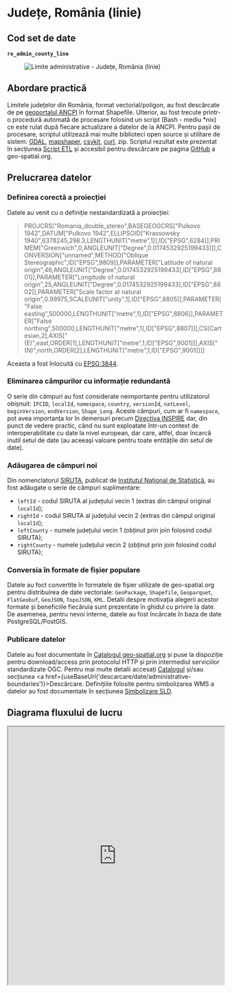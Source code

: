 
# Județe, România (linie)

## Cod set de date

**`ro_admin_county_line`**

<figure style={{ textAlign: "center" }}>
  <img src={useBaseUrl('https://services.geo-spatial.org/data/thumbnails/administrative-boundaries/county/ro-admin-county-line.svg')} alt="Limite administrative - Județe, România (linie)" />
</figure>

## Abordare practică

Limitele județelor din România, format vectorial/poligon, au fost descărcate de pe [geoportalul ANCPI](https://geoportal.ancpi.ro/portal/apps/webappviewer/index.html?id=faeba2d173374445b1f13512bd477bb2) în format Shapefile. Ulterior, au fost trecute printr-o procedură automată de procesare folosind un script (Bash - mediu *nix) ce este rulat după fiecare actualizare a datelor de la ANCPI. Pentru pașii de procesare, scriptul utilizează mai multe biblioteci open source și utilitare de sistem: [GDAL](https://gdal.org), [mapshaper](https://mapshaper.org/), [csvkit](https://csvkit.readthedocs.io/en/latest/), [curl](https://curl.se/), zip. Scriptul rezultat este prezentat în secțiunea [Script ETL](#script-etl) și accesibil pentru descărcare pe pagina [GitHub](https://github.com/geospatialorg/ingestie-date/blob/main/publish_update_ro_admin_county_line.sh) a geo-spatial.org.

## Prelucrarea datelor

### Definirea corectă a proiecției

Datele au venit cu o definiție nestandardizată a proiecției:

>PROJCRS["Romania_double_stereo",BASEGEOGCRS["Pulkovo 1942",DATUM["Pulkovo 1942",ELLIPSOID["Krassowsky 1940",6378245,298.3,LENGTHUNIT["metre",1]],ID["EPSG",6284]],PRIMEM["Greenwich",0,ANGLEUNIT["Degree",0.0174532925199433]]],CONVERSION["unnamed",METHOD["Oblique Stereographic",ID["EPSG",9809]],PARAMETER["Latitude of natural origin",46,ANGLEUNIT["Degree",0.0174532925199433],ID["EPSG",8801]],PARAMETER["Longitude of natural origin",25,ANGLEUNIT["Degree",0.0174532925199433],ID["EPSG",8802]],PARAMETER["Scale factor at natural origin",0.99975,SCALEUNIT["unity",1],ID["EPSG",8805]],PARAMETER["False easting",500000,LENGTHUNIT["metre",1],ID["EPSG",8806]],PARAMETER["False northing",500000,LENGTHUNIT["metre",1],ID["EPSG",8807]]],CS[Cartesian,2],AXIS["(E)",east,ORDER[1],LENGTHUNIT["metre",1,ID["EPSG",9001]]],AXIS["(N)",north,ORDER[2],LENGTHUNIT["metre",1,ID["EPSG",9001]]]]

Aceasta a fost înlocuită cu [EPSG:3844](https://epsg.io/3844).

### Eliminarea câmpurilor cu informație redundantă

O serie din câmpuri au fost considerate neimportante pentru utilizatorul obișnuit: `IFCID`, `localId`, `namespace`, `country`, `versionId`, `natLevel`, `beginVersion`, `endVersion`, `Shape_Leng`. Aceste câmpuri, cum ar fi `namespace`, pot avea importanța lor în demersuri precum [Directiva INSPIRE](https://knowledge-base.inspire.ec.europa.eu/) dar, din punct de vedere practic, când nu sunt exploatate într-un context de interoperabilitate cu date la nivel european, dar care, altfel, doar încarcă inutil setul de date (au aceeași valoare pentru toate entitățile din setul de date).

### Adăugarea de câmpuri noi

Din nomenclatorul [SIRUTA](http://80.96.186.4:81/senin/classifications.htm), publicat de [Institutul Național de Statistică](https://insse.ro), au fost adăugate o serie de câmpuri suplimentare:

* `leftId` - codul SIRUTA al județului vecin 1 (extras din câmpul original `localId`);
* `rightId` - codul SIRUTA al județului vecin 2 (extras din câmpul original `localId`);
* `leftCounty` - numele județului vecin 1 (obținut prin join folosind codul SIRUTA);
* `rightCounty` - numele județului vecin 2 (obținut prin join folosind codul SIRUTA);

### Conversia în formate de fișier populare

Datele au foct convertite în formatele de fișier utilizate de geo-spatial.org pentru distribuirea de date vectoriale: `GeoPackage`, `Shapefile`, `Geoparquet`, `FlatGeobuf`, `GeoJSON`, `TopoJSON`, `KML`. Detalii despre motivația alegerii acestor formate și beneficiile fiecăruia sunt prezentate în ghidul cu privire la date. De asemenea, pentru nevoi interne, datele au fost încărcate în baza de date PostgreSQL/PostGIS.

### Publicare datelor

Datele au fost documentate în [Catalogul geo-spatial.org](https://services.geo-spatial.org/geonetwork/srv/eng/catalog.search#/metadata/9fa6e7ae-460b-47c0-bae8-bc81b7446386) și puse la dispoziție pentru download/access prin protocolul HTTP și prin intermediul serviciilor standardizate OGC. Pentru mai multe detalii accesați [Catalogul](https://services.geo-spatial.org/geonetwork/srv/eng/catalog.search#/metadata/9fa6e7ae-460b-47c0-bae8-bc81b7446386) și/sau secțiunea <a href={useBaseUrl('descarcare/date/administrative-boundaries')}>Descărcare</a>. Definițiile folosite pentru simbolizarea WMS a datelor au fost documentate în secțiunea [Simbolizare SLD](#simbolizare-sld).

## Diagrama fluxului de lucru

<iframe
  src="https://geo-spatial.org/jsoncrack/editor/?json=https://geo-spatial.org/descrieri-etl-json/etl_ro_admin_county_line.json"
  width="100%"
  height="600"
  style={{ border: '1px solid #ccc', borderRadius: '8px' }}
  loading="lazy"
/>

<a
  href="https://geo-spatial.org/jsoncrack/editor/?json=https://geo-spatial.org/descrieri-etl-json/etl_ro_admin_county_line.json"
  target="_blank"
  rel="noopener noreferrer"
>
  Deschide diagrama într-o pagină separată <i className="fa fa-external-link-alt" style={{ marginLeft: '0.3rem' }}></i>
</a>

## Script ETL

```bash title="procesare_limite_uat.sh"
#!/usr/bin/zsh

##############################################################################################################
#🛠 Publicare/actualizare Județe, România (linie)
##############################################################################################################

#🎛 configurații

#🕹 activare mediu Anaconda cu bibliotecile necesare pentru procesare
source /home/ubuntu/anaconda3/etc/profile.d/conda.sh
conda activate geo

#🚏 definire căi date
ins_data_path="/storage/volumes/geoserver-1-storage/brute/institutii_romania/ins/siruta"
ancpi_data_path="/storage/volumes/geoserver-1-storage/brute/institutii_romania/ancpi/limite_administrative"
county_data_path="/storage/volumes/geoserver-1-storage/administrative_boundaries/county"
tmp_data_path="/storage/volumes/geoserver-1-storage/tmp"

#⚙️ PostGIS
pg_host="localhost"
pg_port=5432
pg_user="user"
pg_db="geospatial"
pg_pass="pass"
pg_schema="romania"

#⚙️ GeoServer
gs_url="http://localhost:8080/geoserver"
gs_user="user"
gs_pass="pass"
gs_workspace="administrative-boundaries"
gs_store="administrative-boundaries"
gs_layer_title="Limite administrative - județe, România (linie)"
gs_layer_abstract="Set de date ce conține limitele oficiale ale județelor din România, în format vectorial de tip linie, procesat de comunitatea geo-spatial.org pe baza datelor publice furnizate de Agenția Națională de Cadastru și Publicitate Imobiliară. Versiunea curentă reflectă organizarea administrativ-teritorială valabilă în România anulului 2025."
gs_layer_keywords=("România" "județe" "limite administrative" "vector" "linie")
gs_layer_metadata_link="https://services.geo-spatial.org/geonetwork/srv/eng/catalog.search#/metadata/9fa6e7ae-460b-47c0-bae8-bc81b7446386"
gs_layer_style="administrative-boundaries:ro_admin_county_line"

#⚙️ Date
layer_name="ro_admin_county_line"

echo "
🛠 Procesare Județe, România (linie)
 "

echo "💾 Încărcare date în SQLite"

#💾 încărcare SHP ANCPI în SQLite (se încarcă și datele de tip poligon pentru join-ul ulterior)
ogr2ogr -of "SQLite" -a_srs "EPSG:3844" -lco LAUNDER=NO ${tmp_data_path}/judete.db ${ancpi_data_path}/Unitate_administrativa_judet.shp
ogr2ogr -of SQLite -append -a_srs "EPSG:3844" ${tmp_data_path}/judete.db ${ancpi_data_path}/Limita_administrativa_judet.shp

#💾 încărcare tabel regiuni de dezvoltare în SQLite
csvsql --db sqlite:///${tmp_data_path}/judete.db --insert ${ins_data_path}/siruta_zone.csv

#💾 încărcare tabel județe în SQLITE
csvsql --db sqlite:///${tmp_data_path}/judete.db --insert ${ins_data_path}/siruta_judete.csv

#💾 creare tabel SQLite cu extragerea codurilor SIRUTA ale județelor vecine unei limite din câmpul localid și salvarea lor în câmpurile leftId și rightId
sqlite3 ${tmp_data_path}/judete.db "CREATE TABLE split_siruta AS SELECT id, substr(localid, 1, instr(localid, '.') - 1) AS leftId, substr(localid, instr(localid, '.') + 1) AS rightId FROM Limita_administrativa_judet"

#💾 creare tabel pentru stratul de tip poligon (join cu SIRUTA)
ogr2ogr -of "SQLite" -append -dsco SPATIALITE=YES -lco LAUNDER=NO -a_srs EPSG:3844 -nln ro_admin_county_polygon -sql "SELECT a.OGC_FID AS id, CAST(b.jud AS INTEGER) AS countyId, CAST(b.siruta AS INTEGER) AS countyCode, b.denj AS name, b.mnemonic, CAST(c.zona AS INTEGER) AS regionId, CAST(c.siruta AS INTEGER)  AS regionCode, c.denzona AS region, CAST(b.FSJ AS INTEGER) AS sortCode, a.beginvers AS version, a.GEOMETRY FROM Unitate_administrativa_judet AS a LEFT JOIN siruta_judete AS b ON (a.natcode = b.siruta) LEFT JOIN siruta_zone AS c ON (b.zona=c.zona)" ${tmp_data_path}/judete.db ${tmp_data_path}/judete.db

#💾 creare tabel pentru stratul de tip linie (join cu SIRUTA și stratul poligon)
ogr2ogr -of "SQLite" -append -dsco SPATIALITE=YES -lco LAUNDER=NO -a_srs EPSG:3844 -nln ro_admin_county_line -sql "SELECT a.OGC_FID AS id, a.id, c.name AS leftCounty, d.name AS rightCounty, CAST(b.leftId AS INTEGER) AS leftId, CAST(b.rightId AS INTEGER) AS rightId, a.beginvers AS version, a.GEOMETRY FROM Limita_administrativa_judet AS a LEFT JOIN split_siruta AS b ON (a.id = b.id) LEFT JOIN ro_admin_county_polygon AS c ON (b.leftId=c.countycode) LEFT JOIN ro_admin_county_polygon AS d ON (b.rightId=d.countycode)" ${tmp_data_path}/judete.db ${tmp_data_path}/judete.db

#💾 creare versiune GeoPackage
echo creare versiune GeoPackage
if [ -f ${county_data_path}/ro_admin_county_line.gpkg ]; then
    rm ${county_data_path}/ro_admin_county_line.gpkg
fi
ogr2ogr -of GPKG -lco FID=id -a_srs EPSG:3844 -nlt MULTILINESTRING -nln ro_admin_county_line -dialect sqlite -sql "SELECT GEOMETRY AS geometry, * FROM ro_admin_county_line" ${county_data_path}/ro_admin_county_line.gpkg ${tmp_data_path}/judete.db

#💾 creare fișiere Esri Shapefile
echo "💾 creare fișiere Esri Shapefile"
if [ -f ${county_data_path}/ro_admin_county_line.zip ]; then
    rm ${county_data_path}/ro_admin_county_line.zip
fi
ogr2ogr -lco ENCODING=UTF-8 -nln ro_admin_county_line -dialect sqlite -sql "SELECT a.id AS id, * FROM ro_admin_county_line AS a" ${county_data_path}/ro_admin_county_line.shp ${county_data_path}/ro_admin_county_line.gpkg

#📦 arhivare fișiere shp
echo "📦 arhivare fișiere shp"
zip -j ${county_data_path}/ro_admin_county_line.zip ${county_data_path}/ro_admin_county_line.dbf ${county_data_path}/ro_admin_county_line.shp ${county_data_path}/ro_admin_county_line.prj ${county_data_path}/ro_admin_county_line.shx ${county_data_path}/ro_admin_county_line.cpg

#💾 creare versiune FlatGeobuf
echo "💾 creare versiune FlatGeobuf"
if [ -f ${county_data_path}/ro_admin_county_line.fgb ]; then
    rm ${county_data_path}/ro_admin_county_line.fgb
fi
ogr2ogr -of FlatGeobuf -nlt MULTILINESTRING -nln ro_admin_county_line -dialect sqlite -sql "SELECT a.id AS id, * FROM ro_admin_county_line AS a" ${county_data_path}/ro_admin_county_line.fgb ${county_data_path}/ro_admin_county_line.gpkg

#💾 creare versiune GeoParquet
echo "💾 creare versiune GeoParquet"
if [ -f ${county_data_path}/ro_admin_county_line.parquet ]; then
    rm ${county_data_path}/ro_admin_county_line.parquet
fi
ogr2ogr -of Parquet -nlt MULTILINESTRING -nln ro_admin_county_line -dialect sqlite -sql "SELECT a.id AS id, * FROM ro_admin_county_line AS a" ${county_data_path}/ro_admin_county_line.parquet ${county_data_path}/ro_admin_county_line.gpkg

#💾 creare versiune GeoJSON
echo "💾 creare versiune GeoJSON"
if [ -f ${county_data_path}/ro_admin_county_line.geojson ]; then
    rm ${county_data_path}/ro_admin_county_line.geojson
fi
ogr2ogr -of GeoJSON -t_srs EPSG:4326 -nln ro_admin_county_line -dialect sqlite -sql "SELECT a.id AS id, * FROM ro_admin_county_line AS a" ${county_data_path}/ro_admin_county_line.geojson ${county_data_path}/ro_admin_county_line.gpkg

#💾 creare versiune KML
echo "💾 creare versiune KML"
if [ -f ${county_data_path}/ro_admin_county_line.kml ]; then
    rm ${county_data_path}/ro_admin_county_line.kml
fi
ogr2ogr -of KML -t_srs EPSG:4326 -dsco NameField=name ${county_data_path}/ro_admin_county_line.kml ${county_data_path}/ro_admin_county_line.gpkg

#💾 creare versiune TopoJSON
echo "💾 creare versiune TopoJSON"
if [ -f ${county_data_path}/ro_admin_county_line.topojson ]; then
    rm ${county_data_path}/ro_admin_county_line.topojson
fi
mapshaper -i ${county_data_path}/ro_admin_county_line.shp -o format=topojson ${county_data_path}/ro_admin_county_line.topojson

#💾 actualizarea setului de date în baza de date PostGIS
echo "💾 actualizarea setului de date în baza de date PostGIS"
ogr2ogr -of PostgreSQL PG:"host=${pg_host} port=${pg_port} user=${pg_user} dbname=${pg_db} password=${pg_pass}" -lco schema=${pg_schema} -lco GEOMETRY_NAME=geom -lco overwrite=yes ${county_data_path}/${layer_name}.gpkg ${layer_name} -skipfailures -overwrite

#🖇 indexare date PostGIS
psql -h ${pg_host} -p ${pg_port} -U ${pg_user} -d ${pg_db} -c "
CREATE INDEX ${layer_name}_geom_idx ON romania.${layer_name} USING GIST (geom);
CLUSTER romania.${layer_name} USING ${layer_name}_geom_idx;"

#💾 publicarea/actualizarea serviciilor de date
echo "💾 publicarea/actualizarea serviciilor de date"

#❌ ștergere strat existent (dacă există)
echo "🔍 Verificare dacă există stratul."
HTTP_STATUS=$(curl -s -o /dev/null -w "%{http_code}" -u $gs_user:$gs_pass \
  "${gs_url}/rest/layers/${gs_workspace}:${layer_name}.xml")

if [ "$HTTP_STATUS" == "200" ]; then
    echo "⚠️  Stratul există. Se șterge."
    curl -s -u $gs_user:$gs_pass -XDELETE \
      "${gs_url}/rest/layers/${gs_workspace}:${layer_name}?recurse=true"
    echo "🗑️  Stratul a fost șters."
else
    echo "✅ Nu există strat cu acest nume."
fi

#💾 creare strat
echo "➕ Creare strat ${layer_name}"
curl -s -u $gs_user:$gs_pass -XPOST -H "Content-type: text/xml" \
  -d "<featureType>
         <name>${layer_name}</name>
         <nativeName>${layer_name}</nativeName>
         <title>${gs_layer_title}</title>
         <abstract>${gs_layer_abstract}</abstract>
     </featureType>" \
  "${gs_url}/rest/workspaces/${gs_workspace}/datastores/${gs_store}/featuretypes"

#💾 adăugare detalii suplimentare (keywords și metadata link)
echo "📝 Actualizare metadate"
keywords_xml=""
for keyword in "${gs_layer_keywords[@]}"; do
    keywords_xml+="<string>${keyword}</string>"
done

curl -s -u $gs_user:$gs_pass -XPUT -H "Content-type: text/xml" \
-d "<featureType>
        <keywords>
            ${keywords_xml}
        </keywords>
        <metadataLinks>
            <metadataLink>
                <type>text/xml</type>
                <metadataType>ISO19115:2003</metadataType>
                <content>${gs_layer_metadata_link}</content>
            </metadataLink>
        </metadataLinks>
    </featureType>" \
"${gs_url}/rest/workspaces/${gs_workspace}/datastores/${gs_store}/featuretypes/${layer_name}"

#💾 Setare stil implicit + atașare stil suplimentar
echo "🎨 Setare stil implicit + atașare stil suplimentar..."
curl -s -u $gs_user:$gs_pass -XPUT -H "Content-type: text/xml" \
  -d "<layer>
         <defaultStyle>
             <name>${gs_layer_style##*:}</name>
         </defaultStyle>
     </layer>" \
  "${gs_url}/rest/layers/${gs_workspace}:${layer_name}"

echo "✅ Stratul ${layer_name} a fost adăugat și configurat cu succes în GeoServer."

#🗑️ Ștergere fișiere intermediare
echo "🗑️ Ștergere fișiere Shapefile"
rm ${county_data_path}/${layer_name}.dbf ${county_data_path}/${layer_name}.shp ${county_data_path}/${layer_name}.prj ${county_data_path}/${layer_name}.shx ${county_data_path}/${layer_name}.cpg ${tmp_data_path}/judete.db
```
Script accesibil și pe [GitHub](https://github.com/geospatialorg/ingestie-date/blob/main/publish_update_ro_admin_county_line.sh).

## Simbolizare SLD

### Simbolizare SLD implicită

```xml title="ro_admin_county_line_labels.sld"
<?xml version="1.0" encoding="UTF-8"?>
<StyledLayerDescriptor xmlns="http://www.opengis.net/sld" xmlns:ogc="http://www.opengis.net/ogc" xmlns:xsi="http://www.w3.org/2001/XMLSchema-instance" xsi:schemaLocation="http://www.opengis.net/sld http://schemas.opengis.net/sld/1.1.0/StyledLayerDescriptor.xsd" xmlns:xlink="http://www.w3.org/1999/xlink" xmlns:se="http://www.opengis.net/se" version="1.1.0">
  <NamedLayer>
  <se:Name>Județe</se:Name>
  <UserStyle>
    <se:Name>Limită județ</se:Name>
    <se:FeatureTypeStyle>
      <se:Rule>
        <se:Name>Limită județ</se:Name>
          <se:PolygonSymbolizer>
            <se:Stroke>
              <se:SvgParameter name="stroke">#b71540</se:SvgParameter>
              <se:SvgParameter name="stroke-width">2</se:SvgParameter>
              <se:SvgParameter name="stroke-linejoin">bevel</se:SvgParameter>
            </se:Stroke>
          </se:PolygonSymbolizer>
        </se:Rule>
      </se:FeatureTypeStyle>
    </UserStyle>
  </NamedLayer>
</StyledLayerDescriptor>
```
Fișier accesibil și pe [GitHub](https://github.com/geospatialorg/simbolizare/blob/main/sld/administrative-boundaries/ro_admin_county_line.sld).
